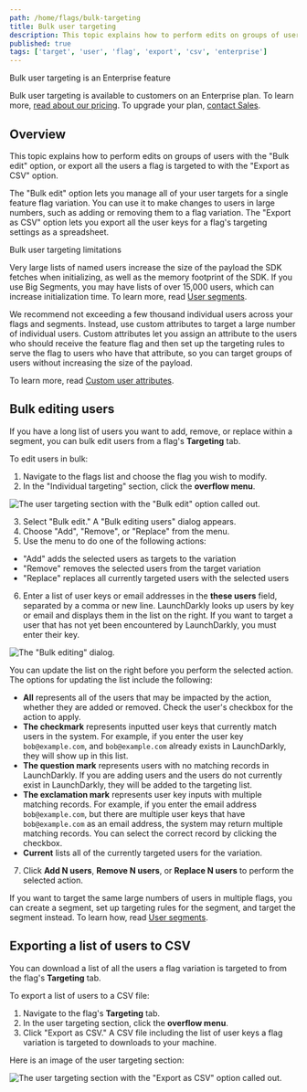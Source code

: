```yaml
---
path: /home/flags/bulk-targeting
title: Bulk user targeting
description: This topic explains how to perform edits on groups of users, or export all the users a flag is targeted to.
published: true
tags: ['target', 'user', 'flag', 'export', 'csv', 'enterprise']
---
```


<Callout intent="primary">
<CalloutTitle>Bulk user targeting is an Enterprise feature</CalloutTitle>
<CalloutDescription>

Bulk user targeting is available to customers on an Enterprise plan. To learn more, [read about our pricing](https://launchdarkly.com/pricing/). To upgrade your plan, [contact Sales](https://launchdarkly.com/contact-sales/).

</CalloutDescription>
</Callout>

## Overview

This topic explains how to perform edits on groups of users with the "Bulk edit" option, or export all the users a flag is targeted to with the "Export as CSV" option.

The "Bulk edit" option lets you manage all of your user targets for a single feature flag variation. You can use it to make changes to users in large numbers, such as adding or removing them to a flag variation. The "Export as CSV" option lets you export all the user keys for a flag's targeting settings as a spreadsheet.

<Callout intent="alert">
<CalloutTitle>Bulk user targeting limitations</CalloutTitle>
<CalloutDescription>

Very large lists of named users increase the size of the payload the SDK fetches when initializing, as well as the memory footprint of the SDK. If you use Big Segments, you may have lists of over 15,000 users, which can increase initialization time. To learn more, read [User segments](/home/users/segments).

We recommend not exceeding a few thousand individual users across your flags and segments. Instead, use custom attributes to target a large number of individual users. Custom attributes let you assign an attribute to the users who should receive the feature flag and then set up the targeting rules to serve the flag to users who have that attribute, so you can target groups of users without increasing the size of the payload.

To learn more, read [Custom user attributes](/home/users/custom-attributes).

</CalloutDescription>
</Callout>

## Bulk editing users

If you have a long list of users you want to add, remove, or replace within a segment, you can bulk edit users from a flag's **Targeting** tab.

To edit users in bulk:

1. Navigate to the flags list and choose the flag you wish to modify.
2. In the "Individual targeting" section, click the **overflow menu**.

![The user targeting section with the "Bulk edit" option called out.](flag-targeting-bulk-edit-callout.png)

3. Select "Bulk edit." A "Bulk editing users" dialog appears.
4. Choose "Add", "Remove", or "Replace" from the menu.
5. Use the menu to do one of the following actions:
  - "Add" adds the selected users as targets to the variation
  - "Remove" removes the selected users from the target variation
  - "Replace" replaces all currently targeted users with the selected users
6. Enter a list of user keys or email addresses in the **these users** field, separated by a comma or new line. LaunchDarkly looks up users by key or email and displays them in the list on the right. If you want to target a user that has not yet been encountered by LaunchDarkly, you must enter their key.

![The "Bulk editing" dialog.](flag-targeting-bulk-edit.png)

You can update the list on the right before you perform the selected action. The options for updating the list include the following:

- **All** represents all of the users that may be impacted by the action, whether they are added or removed. Check the user's checkbox for the action to apply.
- **The checkmark** represents inputted user keys that currently match users in the system. For example, if you enter the user key `bob@example.com`, and `bob@example.com` already exists in LaunchDarkly, they will show up in this list.
- **The question mark** represents users with no matching records in LaunchDarkly. If you are adding users and the users do not currently exist in LaunchDarkly, they will be added to the targeting list.
- **The exclamation mark** represents user key inputs with multiple matching records. For example, if you enter the email address `bob@example.com`, but there are multiple user keys that have `bob@example.com` as an email address, the system may return multiple matching records. You can select the correct record by clicking the checkbox.
- **Current** lists all of the currently targeted users for the variation.

7. Click **Add N users**, **Remove N users**, or **Replace N users** to perform the selected action.

If you want to target the same large numbers of users in multiple flags, you can create a segment, set up targeting rules for the segment, and target the segment instead. To learn how, read [User segments](/home/users/segments).

## Exporting a list of users to CSV

You can download a list of all the users a flag variation is targeted to from the flag's **Targeting** tab.

To export a list of users to a CSV file:

1. Navigate to the flag's **Targeting** tab.
2. In the user targeting section, click the **overflow menu**.
3. Click "Export as CSV." A CSV file including the list of user keys a flag variation is targeted to downloads to your machine.

Here is an image of the user targeting section:

![The user targeting section with the "Export as CSV" option called out.](flag-targeting-export-as-csv.png)
